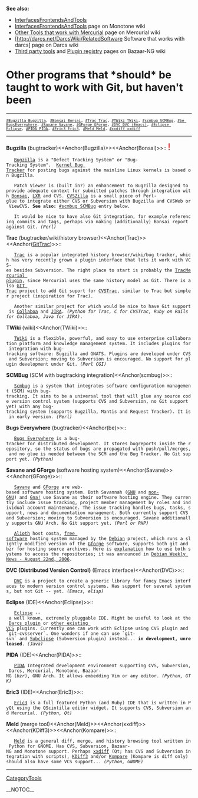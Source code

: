 <b>See also:</b> 
* [[InterfacesFrontendsAndTools]]
* [http://www.venge.net/monotone/wiki/InterfacesFrontendsAndTools [[InterfacesFrontendsAndTools]]] page on Monotone wiki
* [http://www.selenic.com/mercurial/wiki/index.cgi/OtherTools Other Tools that work with Mercurial] page on Mercurial wiki
* [http://darcs.net/DarcsWiki/[[RelatedSoftware]] Software that works with darcs] page on Darcs wiki
* [http://bazaar-vcs.org/3rdPartyTools Third party tools] and [http://bazaar-vcs.org/PluginRegistry Plugin registry] pages on Bazaar-NG wiki

= Other programs that *should* be taught to work with Git, but haven't been =

----
 <span style="font-size: smaller">[[#Bugzilla Bugzilla]], [[#Bonsai Bonsai]], [[#Trac Trac]], [[#TWiki TWiki]], [[#scmbug SCMBug]], [[#be BugsEverywhere]], [[#Savane Savane]], [[#GForge GForge]], [[#DVC DVC (Emacs)]], [[#Eclipse Eclipse]], [[#PIDA PIDA]], [[#Eric3 Eric3]], [[#Meld Meld]], [[#xxdiff xxdiff]]</span>
----

<b>Bugzilla</b> (bugtracker)<<Anchor(Bugzilla)>><<Anchor(Bonsai)>>:: <span style="font-size: x-large; color: red">!</span>
    [http://www.bugzilla.org/ Bugzilla] is a "Defect Tracking System" or "Bug-Tracking System".  [http://bugzilla.kernel.org/ Kernel Bug Tracker] for posting bugs against the mainline Linux kernels is based on Bugzilla.

    Patch Viewer is (built in?) an enhancement to Bugzilla designed to provide adequate context for submitted patches through integration with [http://www.mozilla.org/projects/bonsai/ Bonsai], [http://lxr.sourceforge.net/ LXR] and CVS. [http://www.cvszilla.org/ CVSZilla] is a small piece of Perl-glue to integrate either CVS or Subversion with Bugzilla and CVSWeb or ViewCVS. <b>See also:</b> [[#scmbug SCMBug]] entry below.

    It would be nice to have also Git integration, for example referencing commits and tags, perhaps via making (additionally) Bonsai report against Git. <i>(Perl)</i>

<b>Trac</b> (bugtracker/wiki/history browser)<<Anchor(Trac)>><<Anchor([[GitTrac]])>>::
    [http://www.edgewall.com/trac/ Trac] is a popular integrated history browser/wiki/bug tracker, which has very recently grown a plugin interface that lets it work with VCS-es besides Subversion. The right place to start is probably the [http://projects.edgewall.com/trac/wiki/TracMercurial [[TracMercurial]] plugin], since Mercurial uses the same history model as Git. There is also [http://cvstrac.org/cvstrac/wiki?p=GitTrac GIT Trac] project to add Git suport for [http://cvstrac.org/ CVSTrac], similar to Trac but simpler project (inspiration for Trac). 

    Another similar project for which would be nice to have Git support is [http://collaboa.org/about Collaboa] and [http://www.atlassian.com/software/jira/ JIRA]. <i>(Python for Trac, C for CVSTrac, Ruby on Rails for Collaboa, Java for JIRA)</i>.

<b>TWiki</b> (wiki)<<Anchor(TWiki)>>::
    [http://twiki.org/ TWiki] is a flexible, powerful, and easy to use enterprise collaboration platform and knowledge management system. It includes plugins for integration with bug-tracking software: Bugzilla and GNATS. Plugins are developed under CVS and Subversion; moving to Subversion is encouraged. No support for plugin development under Git. <i>(Perl CGI)</i>

<b>SCMBug</b> (SCM with bugtracking integration)<<Anchor(scmbug)>>::
    [http://www.mkgnu.net/?q=scmbug Scmbug] is a system that integrates software configuration management (SCM) with bug-tracking. It aims to be a universal tool that will glue any source code version control system (supports CVS and Subversion, no Git support yet) with any bug-tracking system (supports Bugzilla, Mantis and Request Tracker). It is in early version. <i>(Perl)</i>

<b>Bugs Everywhere</b> (bugtracker)<<Anchor(be)>>::
    [http://www.panoramicfeedback.com/opensource/ Bugs Everywhere] is a bug-tracker for distributed development. It stores bugreports inside the repository, so the status of bugs are propagated with push/pull/merges, and no glue is needed between the SCM and the Bug Tracker. No Git support yet. <i>(Python)</i>

<b>Savane and GForge</b> (software hosting system)<<Anchor(Savane)>><<Anchor(GForge)>>::
    [https://gna.org/projects/savane Savane] and [http://gforge.org/ GForge] are web-based software hosting system. Both Savannah ([https://savannah.gnu.org GNU] and [https://savannah.nongnu.org/ non-GNU]) and [https://gna.org Gna!] use Savane as their software hosting engine. They currently include issue tracking, project member management by roles and individual account maintenance. The issue tracking handles bugs, tasks, support, news and documentation management. Both currently support CVS and Subversion; moving to Subversion is encouraged. Savane additionally supports GNU Arch. No Git support yet. <i>(Perl or PHP)</i>

    [http://alioth.debian.org/ Alioth] host <code><nowiki>costa</nowiki></code>, [http://www.debian.org/social_contract#guidelines free software] hosting system managed by the [http://www.debian.org/ Debian] project, which runs a slightly modified version of the [http://gforge.org/ Gforge] software, supports both git and bzr for hosting source archives. Here is [http://roland.entierement.nu/blog/2006/08/17/bits-about-alioth.html explanation] how to use both systems to access the repositories; it was announced in [http://www.debian.org/News/weekly/2006/34/ Debian Weekly News - August 22nd, 2006].

<b>DVC (Distributed Version Control)</b> (Emacs interface)<<Anchor(DVC)>>::
    [http://download.gna.org/dvc/ DVC] is a project to create a generic library for fancy Emacs interfaces to modern version control systems. Has support for several systems, but not Git -- yet. <i>(Emacs, elisp)</i>

<b>Eclipse</b> (IDE)<<Anchor(Eclipse)>>:: 
    [http://www.eclipse.org/ Eclipse] -- a well known, extremely pluggable IDE. Might be useful to look at the [http://eclipsedarcs.org/doku.php Darcs plugin] or [http://www.eclipse.org/community/team.php other existing VCS] plugins. Currently one can work with Eclipse using CVS plugin and `git-cvsserver`. One wonders if one can use `git-svn` and [http://subclipse.tigris.org/ Subclipse] (Subversion plugin) instead... <b>in development, unreleased</b>. <i>(Java)</i>

<b>PIDA</b> (IDE)<<Anchor(PIDA)>>::
    [http://pida.berlios.de/ PIDA] Integrated development environment supporting CVS, Subversion, Darcs, Mercurial, Monotone, Bazaar-NG (<i>bzr</i>), GNU Arch. It allows embedding Vim or any editor. <i>(Python, GTK)</i>

<b>Eric3</b> (IDE)<<Anchor(Eric3)>>::
    [http://www.die-offenbachs.de/detlev/eric3.html Eric3] is a full featured Python (and Ruby) IDE that is written in PyQt using the QScintilla editor widget. It supports CVS, Subversion and Mercurial. <i>(Python, Qt)</i>

<b>Meld</b> (merge tool)<<Anchor(Meld)>><<Anchor(xxdiff)>><<Anchor(KDiff3)>><<Anchor(Kompare)>>::
    [http://meld.sourceforge.net/ Meld] is a general diff, merge, and history browsing tool written in Python for GNOME. Has CVS, Subversion, Bazaar-NG and Monotone support. Perhaps [http://furius.ca/xxdiff/ xxdiff] (Qt; has CVS and Subversion integration with scripts), [http://kdiff3.sourceforge.net/ KDiff3] and/or [http://www.caffeinated.me.uk/kompare/ Kompare] (Kompare is diff only) should also have some VCS support... <i>(Python, GNOME)</i>

----
[[CategoryTools]]

__NOTOC__